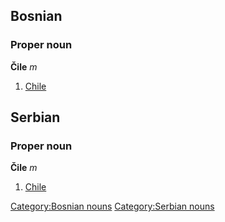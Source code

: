 ==Bosnian==
===Proper noun===
'''Čile''' ''m''
[[Category:Bosnian nouns]]
#[[Chile]]

==Serbian==
===Proper noun===
'''Čile''' ''m''
#[[Chile]]
[[Category:Serbian nouns]]